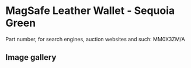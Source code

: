 
# MagSafe Leather Wallet - Sequoia Green

Part number, for search engines, auction websites and such: MM0X3ZM/A

## Image gallery

<div style={{ width: "768px" }}>
  <GalleryComponent
    images={[
      {
        original: "/everysource/MM0X3.webp",
        thumbnail: "/everypreview/MM0X3.webp",
      },
      {
        original: "/everysource/MM0X3_AV1.webp",
        thumbnail: "/everypreview/MM0X3_AV1.webp",
      },
      {
        original: "/everysource/MM0X3_AV2.webp",
        thumbnail: "/everypreview/MM0X3_AV2.webp",
      },
      {
        original: "/everysource/MM0X3_AV3.webp",
        thumbnail: "/everypreview/MM0X3_AV3.webp",
      },
      {
        original: "/everysource/MM0X3_AV4.webp",
        thumbnail: "/everypreview/MM0X3_AV4.webp",
      }
    ]}
  />
</div>